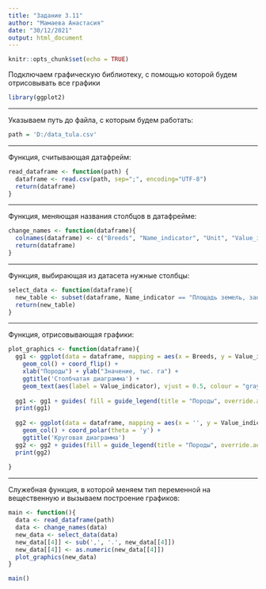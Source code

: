 ---
title: "Задание 3.11"
author: "Мамаева Анастасия"
date: "30/12/2021"
output: html_document
---

```{r setup, include=FALSE}
knitr::opts_chunk$set(echo = TRUE)
```

Подключаем графическую библиотеку, с помощью которой будем отрисовывать все графики
```{r warning=FALSE}
library(ggplot2)
```
***
Указываем путь до файла, с которым будем работать:
```{r warning=FALSE}
path = 'D:/data_tula.csv'
```
***
Функция, считывающая датафрейм:
```{r warning=FALSE}
read_dataframe <- function(path) {
  dataframe <- read.csv(path, sep=";", encoding="UTF-8")
  return(dataframe)
}
```
***
Функция, меняющая названия столбцов в датафрейме:
```{r warning=FALSE}
change_names <- function(dataframe){
  colnames(dataframe) <- c("Breeds", "Name_indicator", "Unit", "Value_indicator")
  return(dataframe)
}
```
***
Функция, выбирающая из датасета нужные столбцы:
```{r warning=FALSE}
select_data <- function(dataframe){
  new_table <- subset(dataframe, Name_indicator == "Площадь земель, занятых лесными насаждениями (покрытых лесной растительностью), всего")
  return(new_table)
}
```
***
Функция, отрисовывающая графики:
```{r warning=FALSE}
plot_graphics <- function(dataframe){
  gg1 <- ggplot(data = dataframe, mapping = aes(x = Breeds, y = Value_indicator, fill = Breeds)) +
    geom_col() + coord_flip() +
    xlab("Породы") + ylab("Значение, тыс. га") +
    ggtitle('Столбчатая диаграмма') + 
    geom_text(aes(label = Value_indicator), vjust = 0.5, colour = "gray32", fontface = 'bold')
  
  gg1 <- gg1 + guides( fill = guide_legend(title = "Породы", override.aes = aes(label = "")))
  print(gg1)
  
  gg2 <- ggplot(data = dataframe, mapping = aes(x = '', y = Value_indicator, fill = Breeds)) +
    geom_col() + coord_polar(theta = 'y') +
    ggtitle('Круговая диаграмма')
  gg2 <- gg2 + guides(fill = guide_legend(title = "Породы", override.aes = aes(label = "")))
  print(gg2)
  
}
```
***
Служебная функция, в которой меняем тип переменной на вещественную и вызываем построение графиков:
```{r warning=FALSE}
main <- function(){
  data <- read_dataframe(path)
  data <- change_names(data)
  new_data <- select_data(data)
  new_data[[4]] <- sub(',', '.', new_data[[4]])
  new_data[[4]] <- as.numeric(new_data[[4]])
  plot_graphics(new_data)
}

main()
```
